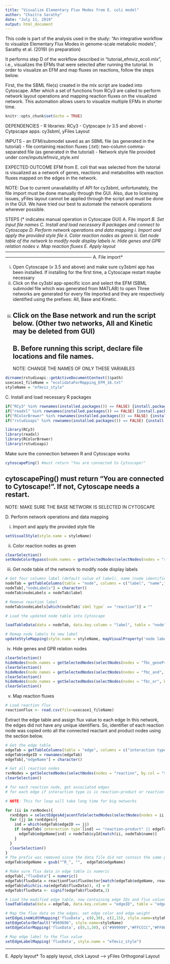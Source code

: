 ```yaml
---
title: "Visualize Elementary Flux Modes from E. coli model"
author: "Chaitra Sarathy"
date: "July 11, 2019"
output: html_document
---
```

This code is part of the analysis used in the study: 
"An integrative workflow to visualize Elementary Flux Modes in genome-scale metabolic models", Sarathy et al. (2019) (in preparation)

It performs step D of the workflow described in "tutorial_efmviz_ecoli.mlx", i.e., visualizes the EFMs that were selected after running the tutorial. In order to visualize an EFM and map fluxes on reactions, follow the steps below.


First, the the SBML file(s) created in the mlx script are loaded into Cytoscape. 
After which a set of functions from RCy3 are called to perform network layout operations and mapping reaction fluxes on the visualized network. 
This automation allows users to visualize multiple EFMs in shorter time. 

```r
knitr::opts_chunk$set(echo = TRUE)
```

DEPENDENCIES
- R libraries: RCy3
- Cytpscape (v 3.5 and above)
- Cytpscape apps: cy3sbml, yFiles Layout

INPUTS
- an EFM/submodel saved as an SBML file (as generated in the tutorial)
- file containing reaction fluxes (.txt): two-column comma-separated file <reaction ID><flux value> (as generated in the tutorial)
- Network style file provided under core/inputs/efmviz_style.xml

EXPECTED OUTCOME
EFM from E. coli that was selected from the tutorial is visualized as a network of genes, reactions and metabolites with reaction fluxes mapped on the edges in the network.

NOTE: Due to current unavailability of API for cy3sbml, unfortunately, the file import must be done manually through the GUI. Also, due to licensing issues, yFiles layout cannot be applied through the script and must be done in the GUI. We have tried our best to automate the network operations wherever possible. 

STEPS (* indicates manual operation in Cytoscape GUI)
A. File import *
B. Set input file names
C. Install and load necessary R packages and connect to Cytoscape
D. Perform network operations and data mapping
  i. Import and apply the provided style file 
  ii. Color reaction nodes as green
  iii. Get node table of the network to modify node display labels 
  iv. Hide genes and GPR relation nodes
   v. Map reaction fluxes
E. Apply layout*
-----------------------------------------------------------------------------------------------------------------------------------------------------------------------
A. File import*

i. Open Cytoscape (v 3.5 and above) and make sure cy3sbml app has been installed. If installing for the first time, a Cytoscape restart maybe necessary
ii. Click on the cy3sbl app-specific icon and select the EFM (SBML submodel file which was generated from MATLAB) to open
Three networks are generated for every file imported and they are respectively identified using the prefixes: All, Base and Kinetic. 
iii. Click on the Base network and run the script below. (Other two networks, All and Kinetic may be deleted from GUI)
-----------------------------------------------------------------------------------------------------------------------------------------------------------------------
B. Before running this script, declare file locations and file names. 
-----------------------------------------------------------------------------------------------------------------------------------------------------------------------
NOTE: CHANGE THE NAMES OF ONLY THESE VARIABLES
```r
dirname(rstudioapi::getActiveDocumentContext()$path)
usecase1_fileName = "ecolidataForMapping_EFM_16.txt"
styleName = "efmviz_style"
```
C. Install and load necessary R packages
```r
if("RCy3" %in% rownames(installed.packages()) == FALSE) {install.packages("RCy3")}
if("readxl" %in% rownames(installed.packages()) == FALSE) {install.packages("readxl")}
if("RColorBrewer" %in% rownames(installed.packages()) == FALSE) {install.packages("RColorBrewer")}
if("rstudioapi" %in% rownames(installed.packages()) == FALSE) {install.packages("rstudioapi")}

library(RCy3)
library(readxl)
library(RColorBrewer)
library(rstudioapi)
```

Make sure the connection between R and Cytoscape works
```r
cytoscapePing() #must return "You are connected to Cytoscape!"
```
cytoscapePing() must return "You are connected to Cytoscape!". If not, Cytoscape needs a restart.
-----------------------------------------------------------------------------------------------------------------------------------------------------------------------
NOTE: MAKE SURE THE BASE NETWORK IS SELECTED IN CYTOSCAPE

D. Perform network operations and data mapping

i. Import and apply the provided style file 
```r
setVisualStyle(style.name = styleName)
```
ii. Color reaction nodes as green
```r
clearSelection()
setNodeColorBypass(node.names = getSelectedNodes(selectNodes(nodes = "reaction", by.col = "sbml type")), new.colors = "#00FF00" )
```
iii. Get node table of the network to modify node display labels 
```r
# Get four columns label (default value of label), name (node identifier), sbml type (for filtering nodes later) and cyId (will be used for assigning identifiers for edges)
nodeTab = getTableColumns(table = "node", columns = c("label", "name","sbml type", "cyId"))
nodeTab[,"nodeLabels"] = character()
nodeTab$nodeLabels = nodeTab$label

# Remove reaction label
nodeTab$nodeLabels[which(nodeTab$`sbml type` == "reaction")] = ""

# Load the updated node table into Cytoscape 

loadTableData(data = nodeTab, data.key.column = "label", table = "node", table.key.column = "label")

# Remap node labels to new label
updateStyleMapping(style.name = styleName, mapVisualProperty('node label', 'nodeLabels','p'))
```

iv.  Hide genes and GPR relation nodes

```r
clearSelection()
hideNodes(node.names = getSelectedNodes(selectNodes(nodes = "fbc_geneProduct", by.col = "sbml type")))
clearSelection()
hideNodes(node.names = getSelectedNodes(selectNodes(nodes = "fbc_and", by.col = "sbml type")))
clearSelection()
hideNodes(node.names = getSelectedNodes(selectNodes(nodes = "fbc_or", by.col = "sbml type")))
clearSelection()
```

v. Map reaction fluxes

```r
# Load reaction flux
reactionFlux <- read.csv(file=usecase1_fileName)
```
Extract the edge table and assign flux value to each edge
In this network, the edges did not have any unique identifiers. 
So, identifier of each reaction node was copied onto all the connected reactant and product nodes using the section below.

```r
# Get the edge table
edgeTab = getTableColumns(table = "edge", columns = c("interaction type"))
edgeTab$edgeID = rownames(edgeTab)
edgeTab[,"edgeName"] = character()

# Get all reaction nodes
rxnNodes = getSelectedNodes(selectNodes(nodes = "reaction", by.col = "sbml type"))
clearSelection()

# for each reaction node, get associated edges
# for each edge if interaction type is is reaction-product or reaction-reaction, add the reaction id as edge identifier

# NOTE: This for loop will take long time for big networks    

for (ii in rxnNodes){
  rxnEdges = selectEdgesAdjacentToSelectedNodes(selectNodes(nodes = ii, by.col = "shared name"))$edges
  for (jj in rxnEdges){
    ind = which(edgeTab$edgeID == jj)
    if (edgeTab$`interaction type`[ind] == "reaction-product" || edgeTab$`interaction type`[ind] == "reaction-reactant"){
      edgeTab$edgeName[ind] = nodeTab$cyId[match(ii, nodeTab$name)]
    }
  }
  clearSelection()
}
# The prefix was removed since the data file did not contain the same prefix for reaction IDs 
edgeTab$edgeName = gsub("^R_", "",  edgeTab$edgeName)

# Make sure flux data in edge table is numeric
edgeTab[,"fluxData"] = numeric()
edgeTab$fluxData = reactionFlux$fluxVector[match(edgeTab$edgeName, reactionFlux$rxnID)]
edgeTab[which(is.na(edgeTab$fluxData)), 4] = 0
edgeTab$fluxData <- signif(edgeTab$fluxData,3)

# Load the modified edge table, now containing edge IDs and flux values to Cytoscape
loadTableData(data = edgeTab, data.key.column = "edgeID", table = "edge", table.key.column = "SUID")

# Map the flux data on the edges, set edge color and edge weight
setEdgeLineWidthMapping('fluxData', c(0,30), c(2,15), style.name=styleName)
setEdgeColorDefault("#969696", style.name=styleName)
setEdgeColorMapping('fluxData', c(0,1,30), c("#999999","#FFCCCC","#FF0000"), style.name=styleName)

# Map edge label to the flux value
setEdgeLabelMapping('fluxData', style.name = "efmviz_style")
```
-----------------------------------------------------------------------------------------------------------------------------------------------------------------------
E. Apply layout*
To apply layout, click Layout --> yFiles Orthogonal Layout